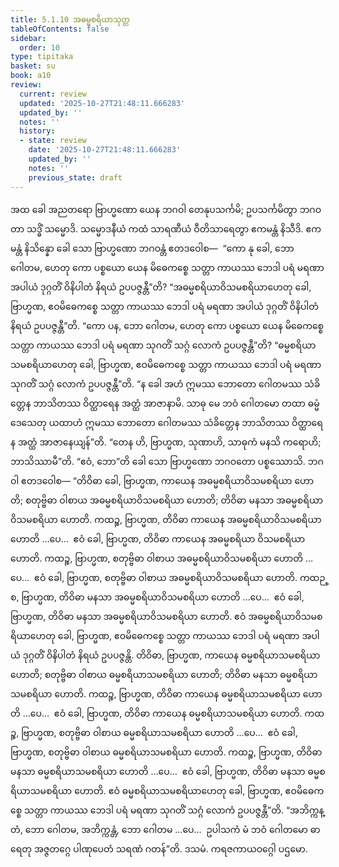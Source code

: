 ```yaml
---
title: 5.1.10 အဓမ္မစရိယာသုတ္တ
tableOfContents: false
sidebar:
  order: 10
type: tipitaka
basket: su
book: a10
review:
  current: review
  updated: '2025-10-27T21:48:11.666283'
  updated_by: ''
  notes: ''
  history:
  - state: review
    date: '2025-10-27T21:48:11.666283'
    updated_by: ''
    notes: ''
    previous_state: draft
---
```



<ReviewStatus review={frontmatter.review} showDetails={true} />

<HypothesisAnnotation frontmatter={frontmatter} />

<DynamicBreadcrumb />

<Division number="220" book="a10" e="ch" v="17" p="505">

<Paragraph number="1500" book="a10">
အထ ခေါ အညတရော ဗြာဟ္မဏော ယေန ဘဂဝါ တေနုပသင်္ကမိ; ဥပသင်္ကမိတွာ ဘဂဝတာ သဒ္ဓိံ သမ္မောဒိ. သမ္မောဒနီယံ ကထံ သာရဏီယံ ဝီတိသာရေတွာ ဧကမန္တံ နိသီဒိ. ဧကမန္တံ နိသိန္နော ခေါ သော ဗြာဟ္မဏော ဘဂဝန္တံ ဧတဒဝေါစ—  “ကော နု ခေါ, ဘော ဂေါတမ, ဟေတု ကော ပစ္စယော ယေန မိဓေကစ္စေ သတ္တာ ကာယဿ ဘေဒါ ပရံ မရဏာ အပါယံ ဒုဂ္ဂတိံ ဝိနိပါတံ နိရယံ ဥပပဇ္ဇန္တီ”တိ? “အဓမ္မစရိယာဝိသမစရိယာဟေတု ခေါ, ဗြာဟ္မဏ, ဧဝမိဓေကစ္စေ သတ္တာ ကာယဿ ဘေဒါ ပရံ မရဏာ အပါယံ ဒုဂ္ဂတိံ ဝိနိပါတံ နိရယံ ဥပပဇ္ဇန္တီ”တိ.
</Paragraph>

<Paragraph number="1501" book="a10">
“ကော ပန, ဘော ဂေါတမ, ဟေတု ကော ပစ္စယော ယေန မိဓေကစ္စေ သတ္တာ ကာယဿ ဘေဒါ ပရံ မရဏာ သုဂတိံ သဂ္ဂံ လောကံ ဥပပဇ္ဇန္တီ”တိ? “ဓမ္မစရိယာသမစရိယာဟေတု ခေါ, ဗြာဟ္မဏ, ဧဝမိဓေကစ္စေ သတ္တာ ကာယဿ ဘေဒါ ပရံ မရဏာ သုဂတိံ သဂ္ဂံ လောကံ ဥပပဇ္ဇန္တီ”တိ.
</Paragraph>

<Paragraph number="1502" book="a10">
“န ခေါ အဟံ ဣမဿ ဘောတော ဂေါတမဿ သံခိတ္တေန ဘာသိတဿ ဝိတ္ထာရေန အတ္ထံ အာဇာနာမိ. သာဓု မေ ဘဝံ ဂေါတမော တထာ ဓမ္မံ ဒေသေတု ယထာဟံ ဣမဿ ဘောတော ဂေါတမဿ သံခိတ္တေန ဘာသိတဿ ဝိတ္ထာရေန အတ္ထံ အာဇာနေယျန်”တိ. “တေန ဟိ, ဗြာဟ္မဏ, သုဏာဟိ, သာဓုကံ မနသိ ကရောဟိ; ဘာသိဿာမီ”တိ. “ဧဝံ, ဘော”တိ ခေါ သော ဗြာဟ္မဏော ဘဂဝတော ပစ္စဿောသိ. ဘဂဝါ ဧတဒဝေါစ—
</Paragraph>

<Paragraph number="1503" book="a10">
“တိဝိဓာ ခေါ, ဗြာဟ္မဏ, ကာယေန အဓမ္မစရိယာဝိသမစရိယာ ဟောတိ; စတုဗ္ဗိဓာ ဝါစာယ အဓမ္မစရိယာဝိသမစရိယာ ဟောတိ; တိဝိဓာ မနသာ အဓမ္မစရိယာဝိသမစရိယာ ဟောတိ.
</Paragraph>

<Paragraph number="1504" book="a10">
ကထဉ္စ, ဗြာဟ္မဏ, တိဝိဓာ ကာယေန အဓမ္မစရိယာဝိသမစရိယာ ဟောတိ …ပေ…  ဧဝံ ခေါ, ဗြာဟ္မဏ, တိဝိဓာ ကာယေန အဓမ္မစရိယာ ဝိသမစရိယာ ဟောတိ.
</Paragraph>

<Paragraph number="1505" book="a10">
ကထဉ္စ, ဗြာဟ္မဏ, စတုဗ္ဗိဓာ ဝါစာယ အဓမ္မစရိယာဝိသမစရိယာ ဟောတိ …ပေ…  ဧဝံ ခေါ, ဗြာဟ္မဏ, စတုဗ္ဗိဓာ ဝါစာယ အဓမ္မစရိယာဝိသမစရိယာ ဟောတိ.
</Paragraph>

<Paragraph number="1506" book="a10">
ကထဉ္စ, ဗြာဟ္မဏ, တိဝိဓာ မနသာ အဓမ္မစရိယာဝိသမစရိယာ ဟောတိ …ပေ…  ဧဝံ ခေါ, ဗြာဟ္မဏ, တိဝိဓာ မနသာ အဓမ္မစရိယာဝိသမစရိယာ ဟောတိ. ဧဝံ အဓမ္မစရိယာဝိသမစရိယာဟေတု ခေါ, ဗြာဟ္မဏ, ဧဝမိဓေကစ္စေ သတ္တာ ကာယဿ ဘေဒါ ပရံ မရဏာ အပါယံ ဒုဂ္ဂတိံ ဝိနိပါတံ နိရယံ ဥပပဇ္ဇန္တိ.
</Paragraph>

<Paragraph number="1507" book="a10">
တိဝိဓာ, ဗြာဟ္မဏ, ကာယေန ဓမ္မစရိယာသမစရိယာ ဟောတိ; စတုဗ္ဗိဓာ ဝါစာယ ဓမ္မစရိယာသမစရိယာ ဟောတိ; တိဝိဓာ မနသာ ဓမ္မစရိယာသမစရိယာ ဟောတိ.
</Paragraph>

<Paragraph number="1508" book="a10">
ကထဉ္စ, ဗြာဟ္မဏ, တိဝိဓာ ကာယေန ဓမ္မစရိယာသမစရိယာ ဟောတိ …ပေ…  ဧဝံ ခေါ, ဗြာဟ္မဏ, တိဝိဓာ ကာယေန ဓမ္မစရိယာသမစရိယာ ဟောတိ.
</Paragraph>

<Paragraph number="1509" book="a10">
ကထဉ္စ, ဗြာဟ္မဏ, စတုဗ္ဗိဓာ ဝါစာယ ဓမ္မစရိယာသမစရိယာ ဟောတိ …ပေ…  ဧဝံ ခေါ, ဗြာဟ္မဏ, စတုဗ္ဗိဓာ ဝါစာယ ဓမ္မစရိယာသမစရိယာ ဟောတိ.
</Paragraph>

<Paragraph number="1510" book="a10">
ကထဉ္စ, ဗြာဟ္မဏ, တိဝိဓာ မနသာ ဓမ္မစရိယာသမစရိယာ ဟောတိ …ပေ…  ဧဝံ ခေါ, ဗြာဟ္မဏ, တိဝိဓာ မနသာ ဓမ္မစရိယာသမစရိယာ ဟောတိ. ဧဝံ ဓမ္မစရိယာသမစရိယာဟေတု ခေါ, ဗြာဟ္မဏ, ဧဝမိဓေကစ္စေ သတ္တာ ကာယဿ ဘေဒါ ပရံ မရဏာ သုဂတိံ သဂ္ဂံ လောကံ ဥပပဇ္ဇန္တီ”တိ.
</Paragraph>

<Paragraph number="1511" book="a10">
“အဘိက္ကန္တံ, ဘော ဂေါတမ, အဘိက္ကန္တံ, ဘော ဂေါတမ …ပေ…  ဥပါသကံ မံ ဘဝံ ဂေါတမော ဓာရေတု အဇ္ဇတဂ္ဂေ ပါဏုပေတံ သရဏံ ဂတန်”တိ.

</Paragraph>
</Division>

<Paragraph number="1512" type="center" book="a10">
ဒသမံ.



</Paragraph>

<Paragraph number="1513" type="center" book="a10">
ကရဇကာယဝဂ္ဂေါ ပဌမော.
</Paragraph>